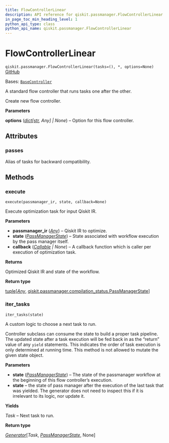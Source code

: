 ```yaml
---
title: FlowControllerLinear
description: API reference for qiskit.passmanager.FlowControllerLinear
in_page_toc_min_heading_level: 1
python_api_type: class
python_api_name: qiskit.passmanager.FlowControllerLinear
---
```


# FlowControllerLinear

<span id="qiskit.passmanager.FlowControllerLinear" />

`qiskit.passmanager.FlowControllerLinear(tasks=(), *, options=None)` [GitHub](https://github.com/qiskit/qiskit/tree/main/qiskit/passmanager/flow_controllers.py "view source code")

Bases: [`BaseController`](qiskit.passmanager.BaseController "qiskit.passmanager.base_tasks.BaseController")

A standard flow controller that runs tasks one after the other.

Create new flow controller.

**Parameters**

**options** ([*dict*](https://docs.python.org/3/library/stdtypes.html#dict "(in Python v3.12)")*\[*[*str*](https://docs.python.org/3/library/stdtypes.html#str "(in Python v3.12)")*, Any] | None*) – Option for this flow controller.

## Attributes

<span id="qiskit.passmanager.FlowControllerLinear.passes" />

### passes

Alias of tasks for backward compatibility.

## Methods

### execute

<span id="qiskit.passmanager.FlowControllerLinear.execute" />

`execute(passmanager_ir, state, callback=None)`

Execute optimization task for input Qiskit IR.

**Parameters**

*   **passmanager\_ir** ([*Any*](https://docs.python.org/3/library/typing.html#typing.Any "(in Python v3.12)")) – Qiskit IR to optimize.
*   **state** ([*PassManagerState*](qiskit.passmanager.PassManagerState "qiskit.passmanager.compilation_status.PassManagerState")) – State associated with workflow execution by the pass manager itself.
*   **callback** ([*Callable*](https://docs.python.org/3/library/collections.abc.html#collections.abc.Callable "(in Python v3.12)") *| None*) – A callback function which is caller per execution of optimization task.

**Returns**

Optimized Qiskit IR and state of the workflow.

**Return type**

[tuple](https://docs.python.org/3/library/stdtypes.html#tuple "(in Python v3.12)")\[[*Any*](https://docs.python.org/3/library/typing.html#typing.Any "(in Python v3.12)"), [qiskit.passmanager.compilation\_status.PassManagerState](qiskit.passmanager.PassManagerState "qiskit.passmanager.compilation_status.PassManagerState")]

### iter\_tasks

<span id="qiskit.passmanager.FlowControllerLinear.iter_tasks" />

`iter_tasks(state)`

A custom logic to choose a next task to run.

Controller subclass can consume the state to build a proper task pipeline. The updated state after a task execution will be fed back in as the “return” value of any `yield` statements. This indicates the order of task execution is only determined at running time. This method is not allowed to mutate the given state object.

**Parameters**

*   **state** ([*PassManagerState*](qiskit.passmanager.PassManagerState "qiskit.passmanager.compilation_status.PassManagerState")) – The state of the passmanager workflow at the beginning of this flow controller’s execution.
*   **state** – the state of pass manager after the execution of the last task that was yielded. The generator does not need to inspect this if it is irrelevant to its logic, nor update it.

**Yields**

*Task* – Next task to run.

**Return type**

[*Generator*](https://docs.python.org/3/library/collections.abc.html#collections.abc.Generator "(in Python v3.12)")\[*Task*, [*PassManagerState*](qiskit.passmanager.PassManagerState "qiskit.passmanager.compilation_status.PassManagerState"), None]

